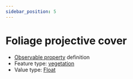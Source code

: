 ```yaml
---
sidebar_position: 5
---
```



# Foliage projective cover

- [Observable property](/viewers/dawe-vocabs?uri=https://linked.data.gov.au/def/nrm/0378976a-0018-4604-826d-1886ca5f38c3) definition
- Feature type: [vegetation](http://linked.data.gov.au/def/tern-cv/2be2d5ce-ca9d-4dff-8e79-948983944f95)
- Value type: [Float](https://w3id.org/tern/ontologies/tern/Float)


<Example protocolModule="vegetation-mapping" observableProperty="https://linked.data.gov.au/def/nrm/0378976a-0018-4604-826d-1886ca5f38c3" />
